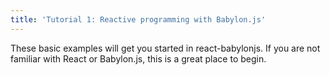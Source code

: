 ```yaml
---
title: 'Tutorial 1: Reactive programming with Babylon.js'
---
```


These basic examples will get you started in react-babylonjs. If you are not
familiar with React or Babylon.js, this is a great place to begin.
